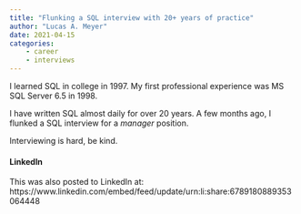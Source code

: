 ```yaml
---
title: "Flunking a SQL interview with 20+ years of practice"
author: "Lucas A. Meyer"
date: 2021-04-15
categories: 
    - career
    - interviews
---
```


I learned SQL in college in 1997. My first professional experience was MS SQL Server 6.5 in 1998.

I have written SQL almost daily for over 20 years. A few months ago, I flunked a SQL interview for a *manager* position. 

Interviewing is hard, be kind.

#### LinkedIn
This was also posted to LinkedIn at:
https://www.linkedin.com/embed/feed/update/urn:li:share:6789180889353064448
 